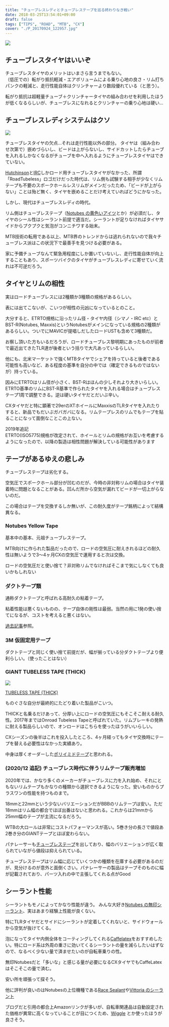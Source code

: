 ---
title: "チューブレスレディとチューブレステープを巡る終わりなき戦い"
date: 2018-03-25T13:54:01+09:00
draft: false
tags: ["TIPS", "ROAD", "MTB", "CX"]
cover: "./P_20170924_122957.jpg"
---

![ ](./P_20170924_122957.jpg)

## チューブレスタイヤはいいぞ

チューブレスタイヤのメリットはいまさら言うまでもない。\
（低圧での）転がり抵抗軽減・エアボリュームによる乗り心地の良さ・リム打ちパンクの軽減と、走行性能自体はクリンチャーより数段優れている（と思う）。

転がり抵抗は超軽量チューブ＋クリンチャータイヤの組み合わせを利用したほうが低くなるらしいが、チューブレスになれるとクリンチャーの乗り心地は硬い…

## チューブレスレディシステムはクソ

![ ](./DSC_7836.jpg)

チューブレスタイヤの欠点…それは走行性能以外の部分。
タイヤは（組み合わせ次第で）嵌めづらいし、ビードは上がらないし、サイドカットしたらチューブを入れるしかなくなるがチューブを中へ入れるようにチューブレスタイヤはできていない。

[Hutchinson](https://amzn.to/2GYeyLO)と[IRC](https://amzn.to/2pLOP0O)しかロード用チューブレスタイヤがなかった、所謂「RoadTubeless」ロゴだけだった時代は、リム側も試験する相手が少なくリムテープも不要のスポークホールレスリムがメインだったため、「ビードが上がらない」ことは殆ど無く、タイヤを嵌めることだけ考えていればどうにかなった。

しかし、現代はチューブレスレディの時代。

リム側はチューブレステープ（[Notubes の黄色いアイツ](https://amzn.to/2pQnx9H)とか）が必須だし、タイヤのシール性はシーラント前提で適当だ。シーラントが足りなければタイヤサイドからプクプクと気泡がコンニチワする始末。

MTB技術の転用である以上、MTB界のトレンドからは逃れられないので我々チューブレス派はこの状況下で最善手を見つける必要がある。

家に予備チューブなんて緊急用程度にしか置いていないし、走行性能自体が向上することもあり、スポーツバイクのタイヤがチューブレスレディに寄せていく流れは不可逆だろう。

<Amzn asin="B0044BAAME">

## タイヤとリムの相性

実はロードチューブレスには2種類か3種類の規格があるらしい。

表には出てこないが、こいつが相性の元凶になっているとのこと。

大分すると、ETRTO規格に沿ったリム径・タイヤ内径（シマノ・IRC etc）とBST-R(Notubes, Maxxis)というNotubesがメインになっている規格の2種類があるらしい。ついでにMAVICが提唱しだしたロードUSTも含めて3種類だ。

お察し頂いた方もいるだろうが、ロードチューブレス黎明期にあったものが前者で最近出てきたTLR達が後者という括りで大凡あっているらしい。

他にも、北米マーケットで強くMTBタイヤでシェアを持っていると後者である可能性も高いなど、ある程度の基準を自分の中では（確定できるものではないが）持っている。

因みにETRTOはリム径が小さく、BST-Rはほんの少しそれより大きいらしい。ETRTO基準のリムにBST-R基準で作られたタイヤを入れる場合はチューブレステープ1周で調整できる。逆は硬いタイヤだとだいぶ辛い。

CXタイヤだと特に顕著で29erのXTホイールにMaxxisのTLRタイヤを入れたりすると、新品でもだいぶガバガバになる。リムテープレスのリムでもテープを貼ることになって面倒なことこの上ない。

2019年追記  
ETRTO(ISO5775)規格が改定されて、ホイールとリムの規格がお互いを考慮するようになったので、以降の製造は相性問題が解決している可能性があります

## テープがあるゆえの悲しみ

チューブレステープは劣化する。

空気圧でスポークホール部分が凹むのだが、今時の非対称リムの場合はタイヤ装着時に問題となることがある。凹んだ所から空気が漏れてビードが一切上がらないのだ。

この場合はテープを交換するしか無いが、この耐久度がテープ銘柄によって結構異なる。

### Notubes Yellow Tape

<Amzn asin="B0044BAAME">

基本中の基本、元祖チューブレステープ。

MTB向けに作られた製品だったので、ロードの空気圧に耐えきれるほどの耐久性は無いようで3〜4ヶ月CXの空気圧で運用すると次は交換。

ロードの空気圧だと使い捨て？非対称リムでなければそこまで気にしなくても良いかもしれない

### ダクトテープ類

<Amzn asin="B004JLGARI">

通称ダクトテープと呼ばれる高耐久の粘着テープ。

粘着性能は悪くないものの、テープ自体の剛性は最弱。当然の用に1発の使い捨てになるが、コストを考えると悪くはない。

[過去記事](/2017/08/blog-post.html)参照。

### 3M 仮固定用テープ

<Amzn asin="B000SPHL4U">

ダクトテープと同じく使い捨て前提だが、幅が揃っている分ダクトテープより便利らしい。（使ったことはない）

### GIANT TUBELESS TAPE (THICK)

[![ ](./giant-tape.jpg)](./giant-tape.jpg)

[TUBELESS TAPE (THICK)](https://www.giant.co.jp/giant21/acc_datail.php?p_id=A0000134)

ものぐさな自分が最終的にたどり着いた製品がこいつ。

THICKと名乗るだけあって、分厚い上にロードの空気圧にもそこそこ耐える耐久性。2017年まではOnroad Tubeless Tapeと呼ばれていた。リムブレーキの発熱に耐える製品らしいので、オンロードはこちらを使ったほうがいいらしい。

CXシーズンの後半はこれを投入したところ、4ヶ月経ってもタイヤ交換時にテープを替える必要性はなかった実績あり。

中身は厚くオーダーした[ポリイミドテープ](https://amzn.to/2IzziZP)と思われる。

### (2020/12 追記) チューブレス時代に伴うリムテープ販売増加

2020年では、かなり多くのメーカーがチューブレスに力を入れ始め、それにともないリムテープもかなりの種類から選択できるようになった。安いものからプラスワンの性能を持つものまで。

18mmと22mmという少ないバリエーションだがBBBのリムテープは安い。ただ18mmはリム幅の都合でほぼ出番はないと思われる。これからは21mmから25mm幅のテープが主流になるだろう。

<Amzn asin="B079JXZFM3">

WTBの大ロールは非常にコストパフォーマンスが高い。5巻き分の長さで値段あ2巻き分のGIANTテープとほぼ変わらない。

<Amzn asin="B01I2YCP8U">

パナレーサーも[チューブレステープ](https://store.shopping.yahoo.co.jp/worldcycle/PAN-O-TLT-21.html)を出しており、幅のバリエーションが広く取られていながら値段は抑えられている。

チューブレステープはリム幅に応じていくつかの種類を在庫する必要があるのだが、見分けるのが意外と面倒くさい。パナレーサーの製品はテープそのものに幅が記載されており、パーツ入れの中で主張してくれる点がGood

<Amzn asin="B08QCHSTC7">

## シーラント性能

シーラントもモノによってかなり性能が違う。
みんな大好き[Notubes の無印シーラント](https://amzn.to/2GhELYy)、実はあまり経験上性能が良くない。

特にTLRタイヤだとサイドにシーラントが定着してくれないと、サイドウォールから空気が抜けてくる。

泡になってタイヤ内側全体をコーティングしてくれる[Caffelatex](https://amzn.to/2IZgdRT)をおすすめしたい。特にロード系は外周の重さに効いてくるシーラントの量を減らしたいはずなので、なるべく少ない量で済ませたいのが自転車乗りの性。

無印Notubesだと「多いな」と感じる量が必要になるCXタイヤでもCaffeLatexはそこそこの量で済む。

安い所を頑張って探そう。

他に評判が良いのはNotubesの上位機種である[Race Sealant](https://amzn.to/2Ix0Yyu)や[Vittoria のシーラント](https://amzn.to/2HfhDHq)

ブログだと引用の都合上Amazonリンクが多いが、自転車関連品は自動設定された価格が異常に高くなっていることが目につくため、[Wiggle](https://www.wiggle.jp/) とか使ったほうが良さそう。

<Amzn asin="B0171L294A">
